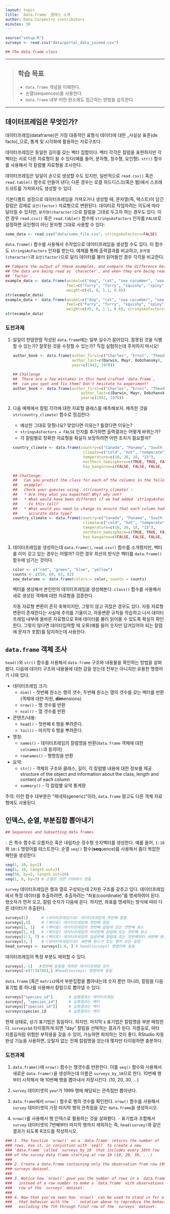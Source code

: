 ---
layout: topic
title: `data.frame` 클래스 소개
author: Data Carpentry contributors
minutes: 30
---

```{r, echo=FALSE, purl=FALSE, message = FALSE}
source("setup.R")
surveys <- read.csv("data/portal_data_joined.csv")
```

```{r, echo=FALSE, purl=TRUE}
## The data.frame class
```

------------

> ## 학습 목표
>
> * `data.frame` 개념을 이해한다.
> * 순열(sequences)을 사용한다.
> * `data.frame` 내부 어떤 원소에도 접근하는 방법을 습득한다.

------------

## 데이터프레임은 무엇인가?

데이터프레임(dataframe)은 가장 대중적인 표형식 데이터에 대한 _사실상 표준(de facto)_으로,
통계 및 시각화에 활용하는 자료구조다.

데이터프레임은 동일한 길이를 갖는 벡터 집합이다.
벡터 각각은 칼럼을 표현하지만 각 벡터는 서로 다른 자료형이 될 수 있다(예를 들어,
문자형, 정수형, 요인형). `str()` 함수를 사용해서 각 칼럼별 자료형을 조사한다.

데이터프레임은 일일이 손으로 생성할 수도 있지만, 일반적으로 `read.csv()` 혹은
`read.table()` 함수로 만들어 낸다; 다른 경우는 로컬 하드디스크(혹은 웹)에서 스프레드쉬트를 가져와서도 
생성할 수 있다.

기본디폴트 설정으로 데이터프레임을 가져오거나 생성할 때, 문자열(즉, 텍스트)이 담긴 칼럼은 강제로 
`요인(factor)` 자료형으로 변환된다. 데이터로 작업하려는 의도에 따라 달라질 수 있지만,
`문자형(character)`으로 칼럼을 그대로 두고자 하는 경우도 있다.
이런 경우 `read.csv()` 혹은 `read.table()` 함수에 `stringsAsFactors` 인자를 `FALSE`로 설정하면 요인형이 아닌
문자형 그대로 사용할 수 있다:

```{r, eval=FALSE, purl=FALSE}
some_data <- read.csv("data/some_file.csv", stringsAsFactors=FALSE)
```

`data.frame()` 함수를 사용해서 수작업으로 데이터프레임을 생성할 수도 있다.
이 함수도 `stringsAsFactors` 인자를 받는다.
예제를 통해 출력결과를 비교하고, `문자열(character)`과 `요인(factor)`으로 달리 데이터를 불러 읽어들인 경우 
각각을 비교한다.

```{r, results='show', purl=TRUE}
## Compare the output of these examples, and compare the difference between when
## the data are being read as `character`, and when they are being read as
## `factor`.
example_data <- data.frame(animal=c("dog", "cat", "sea cucumber", "sea urchin"),
                           feel=c("furry", "furry", "squishy", "spiny"),
                           weight=c(45, 8, 1.1, 0.8))
str(example_data)
example_data <- data.frame(animal=c("dog", "cat", "sea cucumber", "sea urchin"),
                           feel=c("furry", "furry", "squishy", "spiny"),
                           weight=c(45, 8, 1.1, 0.8), stringsAsFactors=FALSE)
str(example_data)
```

### 도전과제

1. 일일이 한땀한땀 작성된 `data.frame`에는 일부 실수가 묻어있다. 잘못된 것을 식별할 수 있는가? 잘못된 것을 
수정할 수 있는가? 직접 실험하는데 주저하지 마시오!

    ```{r, eval=FALSE, purl=FALSE}
    author_book <- data.frame(author_first=c("Charles", "Ernst", "Theodosius"),
                              author_last=c(Darwin, Mayr, Dobzhansky),
                              year=c(1942, 1970))
    ```

    ```{r, eval=FALSE, purl=TRUE, echo=FALSE}
    ## Challenge
    ##  There are a few mistakes in this hand crafted `data.frame`,
    ##  can you spot and fix them? Don't hesitate to experiment!
    author_book <- data.frame(author_first=c("Charles", "Ernst", "Theodosius"),
                                  author_last=c(Darwin, Mayr, Dobzhansky),
                                  year=c(1942, 1970))
    ```

2. 다음 예제에서 칼럼 각각에 대한 자료형 클래스를 예측해보자. 예측한 것을 `str(country_climate)` 함수로
점검한다:
     * 예상한 그대로 맞췄나요? 맞았다면 이유는? 틀렸다면 이유는?
     * `stringsAsFactors = FALSE` 인자를 추가하면 출력결과는 어떻게 바뀌는가?     
     * 각 칼럼별로 정확한 자료형을 확실히 보장하려면 어떤 조치가 필요할까?

    ```{r, eval=FALSE, purl=FALSE}
    country_climate <- data.frame(country=c("Canada", "Panama", "South Africa", "Australia"),
                                   climate=c("cold", "hot", "temperate", "hot/temperate"),
                                   temperature=c(10, 30, 18, "15"),
                                   northern_hemisphere=c(TRUE, TRUE, FALSE, "FALSE"),
                                   has_kangaroo=c(FALSE, FALSE, FALSE, 1))
    ```

   ```{r, eval=FALSE, purl=TRUE, echo=FALSE}
   ## Challenge:
   ##   Can you predict the class for each of the columns in the following
   ##   example?
   ##   Check your guesses using `str(country_climate)`:
   ##   * Are they what you expected? Why? why not?
   ##   * What would have been different if we had added `stringsAsFactors = FALSE`
   ##     to this call?
   ##   * What would you need to change to ensure that each column had the
   ##     accurate data type?
   country_climate <- data.frame(country=c("Canada", "Panama", "South Africa", "Australia"),
                                  climate=c("cold", "hot", "temperate", "hot/temperate"),
                                  temperature=c(10, 30, 18, "15"),
                                  northern_hemisphere=c(TRUE, TRUE, FALSE, "FALSE"),
                                  has_kangaroo=c(FALSE, FALSE, FALSE, 1))
   ```

3. 데이터프레임을 생성하는데 `data.frame()`, `read.csv()` 함수를 소개했지만, 벡터를 이미 갖고 있는 경우는 어떨까?
이런 경우 최선의 방식은 벡터를 `data.frame()` 함수에 넘기는 것이다.

    ```{r, eval=FALSE, purl=FALSE}
    color <- c("red", "green", "blue", "yellow")
    counts <- c(50, 60, 65, 82)
    new_datarame <- data.frame(colors = color, counts = counts)
    ```

   벡터를 생성해서 본인만의 데이터프레임을 생성해본다. `class()` 함수를 사용해서 
   새로 생성된 객체에 대한 자료형을 검증한다.

   <!--- Answers

   ```{r, eval=FALSE, echo=FALSE, purl=FALSE}
   ## Answers
   ## * missing quotations around the first names of the authors
   ## * the year column is missing one value, 1859 (the year of publication of
   ##   the origin of species)
   ```

   ```{r, eval=FALSE, echo=FALSE, purl=FALSE}
   ## Answers
   ## * `country`, `climate`, `temperature`, and `northern_hemisphere` are
   ##    factors; `has_kangaroo` is numeric.
   ## * using `stringsAsFactors=FALSE` would have made them character instead of
   ##   factors
   ## * removing the quotes in temperature, northern_hemisphere, and replacing 1
   ##   by TRUE in the `has_kangaroo` column would probably what was originally
   ##   intended.
   ```

   -->

   자동 자료형 변환이 흔히 축복이지만, 그렇지 않고 귀찮은 경우도 있다.
   자동 자료형 변환이 존재한다는 사실에 주의를 기울이고,
   자동변환 규칙을 학습하고 나서 데이터프레임 내부에 올바른 자료형으로 R에
   데이터를 불러 읽어올 수 있도록 확실히 확인한다.
   그렇지 않다면 데이터입력할 때 오류(예를 들어 숫자만 담겨있어야 되는 칼럼에 문자가 포함)를 탐지하는데 사용한다.


## `data.frame` 객체 조사

`head()`와 `str()` 함수를 사용해서 `data.frame` 구조와 내용물을 확인하는 방법을 살펴봤다.
다음에 데이터 구조와 내용물에 대한 감을 얻는데 전부는 아니지만 유용한 명령어가 나와 있다.

* 데이터프레임 크기:
    * `dim()` - 첫번째 원소는 행의 갯수, 두번째 원소는 열의 갯수를 갖는 벡터를 반환
                (객체에 대한 차원, **dim**ensions)
    * `nrow()` - 행 갯수를 반환
    * `ncol()` - 열 갯수를 반환

* 콘텐츠/내용:
    * `head()` - 첫번째 6 행을 뿌려준다.
    * `tail()` - 마지막 6 행을 뿌려준다.

* 명칭:
    * `names()` - 데이터프레임의 칼럼명을 반환(`data.frame` 객체에 대한 `colnames()`과 동의어)
    * `rownames()` - 행명칭을 반환

* 요약:
    * `str()` - 객체의 구조와 클래스, 길이, 각 칼럼별 내용에 대한 정보를 제공
    structure of the object and information about the class, length and
	   content of  each column
    * `summary()` - 각 칼럼별 요약 통계량

주의: 이런 함수 대부분은 "제네릭(generic)"이라, `data.frame` 말고도 다른 객체 자료형에도 사용된다.

## 인덱스, 순열, 부분집합 뽑아내기

```{r, echo=FALSE, purl=TRUE}

## Sequences and Subsetting data frames

```

`:` 은 특수 함수로 오름차순 혹은 내림차순 정수형 숫자벡터를 생성한다. 
예를 들어, `1:10`와 `10:1` 명령어를 테스트한다.
순열 `seq()` 함수(**seq**uence)를 사용해서 좀더 복잡한 패턴을 생성한다:


```{r, results='show', purl=FALSE}
seq(1, 10, by=2)
seq(5, 10, length.out=3)
seq(50, by=5, length.out=10)
seq(1, 8, by=3) # 순열은 상한 아래에서 멈춤.
```

`survey` 데이터프레임은 행과 열로 구성되는데 2차원 구조를 갖추고 있다.
데이터프레임에서 특정 데이터를 추출하려면,
추출하려는 "좌표(coordinate)"를 명세하여야 된다.
행숫자가 먼저 오고, 칼럼 숫자가 다음에 온다. 
하지만, 좌표를 명세하는 방식에 따라 다른 데이터가 추출된다. 

```{r, purl=FALSE}
surveys[1]      # (데이터프레임으로) 데이터프레임에 첫번째 칼럼
surveys[,1]     # (벡터로) 데이터프레임에 첫번째 칼럼
surveys[1, 1]   # (벡터로) 데이터프레임의 첫번째 칼럼에 있는 첫번째 원소
surveys[1, 6]   # (벡터로) 데이터프레임의 여섯번째 칼럼에 있는 첫번째 원소
surveys[1:3, 7] # (벡터로) 데이터프레임의 일곱번째 칼럼에 있는 첫번째부터 세번째 원소
surveys[3, ]    # (데이터프레임으로) 세번째 원소가 있는 행의 모든 칼럼
head_surveys <- surveys[1:6, ] # head(surveys) 명령어와 동일
```
데이터프레임의 특정 부분도 제외할 수 있다.

```{r, purl=FALSE}
surveys[,-1]   #첫번째 칼럼을 제외한 데이터프레임 모두
surveys[-c(7:34786),] #head(surveys) 명령어와 동일
```

`data.frame` (혹은 `matrix`)에서 부분집합을 뽑아내는데 숫자 뿐만 아니라,
칼럼을 다음 표기법 중 하나를 사용해서 칼럼으로 뽑아낼 수 있다:

```{r, eval = FALSE, purl=FALSE}
surveys["species_id"]       # 실행결과는 데이터프레임
surveys[, "species_id"]     # 실행결과는 벡터
surveys[["species_id"]]     # 실행결과는 벡터
surveys$species_id          # 실행결과는 벡터
```

현재 상태로, 상기 표기법은 동일하다. 하지만, 마지막 `$` 표기법은 칼럼명을 부분 매칭한다.
`surveys$d` 타이핑하게 되면 "day" 칼럼을 선택하는 결과가 된다.
지름길로, 여타 지름길처럼 위험한 부작용을 갖을 수 있어, 가능하면 회피하는 것이 좋다.
RStudio 자동완성 기능을 사용하면, 오탈자 없는 전체 칼럼명을 얻는데 몇자만 타이핑하면 충분하다.

### 도전과제

1. `data.frame()`에 `nrow()` 함수는 행갯수를 반환한다. 이를 `seq()` 함수와 사용해서 
   새로운 `data.frame()`을 생성하는데 이름은 `surveys_by_10`으로 한다.
   10번째 행부터 시작해서 매 10번째 행을 뽑아내서 저장시킨다. (10, 20, 30, ...)

2. `survey` 데이터셋의 `year`가 1999 행에 해당되는 관측점만 뽑아낸다.

3. `data.frame`에서 `nrow()` 함수로 행의 갯수를 확인한다.
   `nrow()` 함수를 사용해서 `survey` 데이터셋의 가장 마지막 행의 관측점을 갖는 `data.frame`을 생성하시오.

4. `nrow()`를 사용해서 행 인덱스로 활용하는 것을 살펴봤다. `-` 표기법과 조합해서 
   `survey` 데이터셋의 7번째부터 마지막 행까지 제외하는 즉, `head(survey)`와 같은 결과가 되도록 
   R코드를 작성하시오.

```{r, echo=FALSE, purl=TRUE}
### 1. The function `nrow()` on a `data.frame` returns the number of
### rows. Use it, in conjuction with `seq()` to create a new
### `data.frame` called `surveys_by_10` that includes every 10th row
### of the survey data frame starting at row 10 (10, 20, 30, ...)
###
### 2. Create a data.frame containing only the observation from row 1999 of the -->
### surveys dataset.
###
### 3. Notice how `nrow()` gave you the number of rows in a `data.frame`? Use `nrow()`
###   instead of a row number to make a `data.frame` with observations from only the last
###   row of the `surveys` dataset.
###
### 4. Now that you've seen how `nrow()` can be used to stand in for a row index, let's combine
###   that behavior with the `-` notation above to reproduce the behavior of `head(surveys)`
###   excluding the 7th through final row of the `surveys` dataset.
```
 
<!---
```{r, purl=FALSE}
## Answers
surveys_by_10 <- surveys[seq(10, nrow(surveys), by=10), ]
surveys_1999 <- surveys[surveys$year == 1999, ]
surveys_last <- surveys[nrow(surveys),]
surveys_head <- surveys[-c(7:nrow(surveys)),]
```
--->
